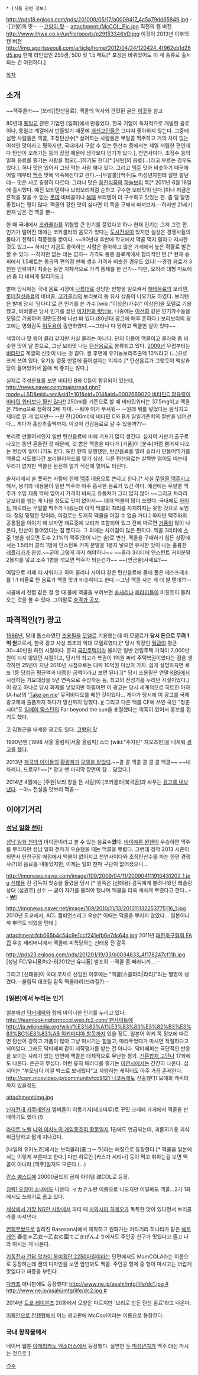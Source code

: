  * [식품 관련 정보]

http://pds18.egloos.com/pds/201008/05/17/a0008417_4c5a79dd85849.jpg
--[고향]의 맛--
--[[다시다|고양이 맛]]--
attachment:/McCOL_Pic.jpg
직전의 캔 버전
http://www.ilhwa.co.kr/upfile/goods/p29153346VD.jpg
이것이 2013년 이후의 캔 버전
http://img.sportsseouli.com/article/home/2012/04/24/120424_4f962eb1d26d5.jpg
현재 라인업인 250캔, 500 및 1.5 페트[* 포장은 바뀌었어도 이 세 종류로 출시되는 건 여전하다.]

[[목차]]
== 소개 ==
~~맥주콜라~~
[보리][탄산음료].
맥콜의 역사와 관련된 글은 [http://kcanari.egloos.com/3393157 이곳]을 참고

80년대 [[통일교]] 관련 기업인 [일화]에서 만들었다. 한국 기업이 독자적으로 개발한 음료이나, 통일교 계열에서 만들었기 때문에 [[개신교]]인들은 그다지 좋아하지 않는다. 그중에 심한 사람들은 맥콜, 초정탄산수[* 싫어하는 사람들은 무알콜 맥주하고 거의 차이 없는 어색한 맛이라고 평하지만, 국내에서 구할 수 있는 탄산수 중에서는 제일 저렴한 편인데다 탄산이 오래가는 등의 장점 때문에 생각보다 인기가 있다.], 천연사이다, 초정수 등의 일화 음료를 즐기는 사람을 혐오(...)하기도 한다[* [사탄]의 음료(...)라고 부르는 경우도 있다.]. 허나 맛은 있어서 그냥 먹는 사람 꽤나 있다. 그리고 [[맥주]] 맛과 비슷하기 때문에 어릴 때부터 [[맥주]] 맛에 익숙해진다고 깐다.--[무알콜][맥주]도 미성년자한테 잘만 팔던데-- 맛은 서로 굉장히 다르다. 그러나 맛은 [[웅진식품]]의 [[하늘보리]] 톡[* 2011년 6월 16일에 출시했다. 예전 보리텐이나 보리보리처럼 순하고 구수한 보리맛이 난다.]이나 지금은 흔적을 찾을 수 없는 [[롯데]] 비비콜이나 [[해태]] 보리텐이 더 구수하고 맛있는 편. 좀 덜 달면 좋겠다는 평이 많다. 맥콜의 강한 맛이 싫다면 이 쪽을 구해서 마셔보자.--하지만 21세기 현재 남은 건 맥콜 뿐--

한 때 국내에서 [[코카콜라]]를 위협할 큰 인기를 끌었다고 하나 현재 인기는 그저 그런 편. 인기가 떨어진 데에는 코카콜라의 음모가 있다는 [[도시전설]]이 있지만 실상은 경쟁사들의 물타기 전략이 적중했을 뿐이다. ~~90년대 후반에 학교에서 맥콜 먹지 말라고 지시한 것도 있고~~ 하지만 지금도 좋아하는 사람은 좋아하고 많은 가게에서 높은 확률로 발견할 수 있다. --하지만 없는 데는 없지-- 가격도 동종 음료계에서 합리적인 편.[* 현재 슈퍼에서 1.5페트는 동급의 편의점 판매 생수 가격과 비슷한 경우도 있다! --경쟁 음료가 3천원 안팎까지 치솟는 동안 자체적으로 가격 통제를 한 건가-- 다만, 오히려 대형 마트에선 좀 더 비싸게 팔리기도.]

발매 당시에는 국내 음료 시장에 [[나름]]대로 상당한 반향을 일으켜서 [[해태음료]]의 보리텐, [[롯데칠성음료]]의 비비콜, [[코카콜라]]의 보리보리 등 유사 상품이 나오기도 하였다. 보리텐은 발매 당시 '담다디'로 큰 인기를 쓴 가수 [wiki:"이상은(가수)" 이상은]을 모델로 기용했고, 비비콜은 당시 인기를 끌던 [[이치현과 벗님들]], 나중에는 [[이선희]] 같은 인기가수들을 모델로 기용하며 정면도전에 나선 바 있다.(80년대 광고에 매후 흔하다.) 보리보리의 광고에는 영화감독 [[이두용]]이 출연하였다.~~그러나 다 망하고 맥콜만 살아 있다~~

색깔이나 맛 등이 [[콜라]] 같지만 사실 콜라는 아니다. 단지 이름이 맥콜이고 콜라와 좀 비슷한 맛이 날 뿐으로, 그냥 보리맛 나는 [[탄산음료]]로 분류되고 있다. [[2009년]] 무렵부터는 [[비타민C]] 계열의 신맛이 나는 것 같다. 캔 후면에 유기농보리추출액 10%라고 '''{{{#937421 보리색}}}'''(...)으로 크게 쓰여 있다. 유기농 열풍 반열에 들어설지는 미지수.[* 탄산음료가 그렇듯이 액상과당이 들어있어서 몸에 썩 좋지는 않다.]

실제로 주성분표를 보면 비타민 B와 C등이 함유되어 있는데, [[http://news.naver.com/main/read.nhn?mode=LSD&mid=sec&sid1=101&oid=014&aid=0002689020 비타민C 함유량이 비타민 워터보다 훨씬 많다!!]] 250ml를 기준으로 할 때 비타민워터는 37.5mg이고 맥콜은 75mg으로 정확히 2배 차이. --뭐야 이거 무서워-- --원래 뭐를 넣었다는 음식치고 제대로 된 게 없지만--
--한 잔(200ml)에 비타민 C와 B가 일일기준치의 절반을 넘어선다… 게다가 홍삼추출액까지. 이것이 건강음료로 갈 수 있을까??--

보리로 만들어서인지 일반 탄산음료에 비해 기포가 많이 생긴다. 심지어 자판기 출구로 나오는 동안 흔들린 것 때문에, 갓 뽑은 맥콜을 따다가 [거품]이 [분수]처럼 뿜어져 나오는 현상이 일어나기도 한다. 또한 한때 유행했던, 탄산음료를 얼려 슬러시 만들어먹기를 맥콜로 시도했다간 보리블리자드를 맞기 십상. 다른 탄산음료는 살짝만 얼어도 따는데 무리가 없지만 맥콜은 완전히 얼기 직전에 열어도 터진다. 

술자리에서 술 못하는 사람에 한해 [[맥주]] 대용으로 쓴다고 한다.[* 사실 [[무알콜 맥주]]라고 해서, 용기와 내용물이 일반 맥주와 아주 흡사한 음료가 있긴 하다. 예전에는 무알콜 맥주가 수입 제품 밖에 없어서 가격이 비싸고 유통처가 그리 많지 않아 ~~그리고 차라리 날보리를 씹는 게 나을 정도로 맛이 없어서~~ 대개 맥콜이 많이 쓰였다. 국내에도 [[하이트]] 제로라는 무알콜 맥주가 나왔는데 아직 맥콜의 자리를 차지하지는 못한 것으로 보인다. 정말 밍밍한 맛이라, 이걸로는 도저히 맥콜을 이길 수 없을 거다.] 하지만 맥주와의 공통점을 이야기 해 보자면 재료중에 보리가 포함되어 있고 잔에 따르면 [[거품]]이 많이 나온다, 탄산이 들어있다는 점 뿐이다. 그 외에는 차이점이 많은 편이다. 맥콜 3리터에 [[소주]] 1병을 섞으면 도수 2.1%의 맥주(맛이 나는 술)로 변신. 맥콜을 구매하기 힘든 상황에서는 1.5리터 콜라 1병에 인스턴트 커피 분말을 1봉지 넣으면 유사한 맛이 나는 훌륭한 [[레플리카]]가 완성.~~굳이 그렇게 까지 해야하나~~ ~~콜라 3리터에 인스턴트 커피분말   2봉지를 넣고 소주 1병을 섞으면 맥주가 되는건가~~ ~~[연금술]사세요?~~

여담으로 카페 라 샤워라고 하여 콜라나 사이다 같은 탄산음료에 물에 풀은 에스프레소를 1:1 비율로 탄 음료가 맥콜 맛과 비슷하다고 한다.--그냥 맥콜 사는 게 더 쌀 텐데??--

시골에서 천렵 같은 걸 할 때 물에 맥콜을 부어보면 [[송사리]]나 [[피라미]]들이 미친듯이 몰려오는 것을 볼 수 있다. 그야말로 [[충격과 공포]].

== 파격적인(?) 광고 ==
[[1986년]], 당대 톱스타였던 [[조용필]]을 [[모델]]로 기용했는데 이 모델료가 '''당시 돈으로 무려 1억 원'''으로서, 한국 광고 사상 최초의 억대 모델료였다.[* 당시 직장인 [[월급]]이 평균 30~40만원 하던 시절이다. 흔히 [[국민주택]]이라 불리던 일반 연립주택 가격이 2,000만원이 되지 않았던 시절이고, 당시의 최고가 복권이 1억원 짜리 주택복권이었다는 점을 생각하면 25년이 지난 2010년 시점으로는 대략 10억원 이상의 가치. 쉽게 설명하자면 로또 1등 당첨금 평균액과 대등한 금액이라고 보면 된다.][* 당시 조용필은 연말 [[한국방송공사|KBS]]에서 시상하는 가요대상을 5년 연속으로 수상하는 등, 최고의 전성기를 누리던 시절이었다.] 이 광고 하나로 당시 화제를 낳았지만 하필이면 이 광고는 당시 세계적으로 히트한 아하(A-ha)의 '[[Take on me]]' 뮤직비디오를 베낀 것이었다... 게다가 당시에 이 광고를 국제광고제에 출품까지 하다가 망신까지 당했다. [http://blog.naver.com/endstart/110124421025 #] 그리고 다른 맥콜 CF에 쓰인 곡인 "청춘시대"도 [[잉베이 맘스틴]]의 Far beyond the sun을 표절했다는 의혹이 있어서 홍보를 접기도 했다.

고 김형곤을 내세운 광고도 있다. [http://www.youtube.com/watch?v=Fe4ubJi_4MU 고향의 맛]

1990년엔 [1998 서울 올림픽|서울 올림픽] 스타 [wiki:"주지민" 자오즈민]을 내세워 [http://www.youtube.com/watch?v=QEKnoGODoJw 광고를 했다].

2013년 [[제국의 아이들]]의 [[황광희]]가 [http://www.youtube.com/watch?v=qsZNtLnTbuI 모델을 맡았다].~~콜 콜 맥콜 콜 콜 콜 맥콜~~ ~~내 차례다, 드로우!!~~[* 광고 맨 마지막 장면이 참... 닮았다.]

2014년 4월에는 [주원|보리 창을 든 사람]이 [코카콜라|북극곰]과 싸우는 [http://www.youtube.com/watch?v=4_eMUqPIiNs 광고를 내보냈다]. --아~ 전설을 맛보리 맥콜--

== 이야기거리 ==
=== [[성남 일화 천마]] ===
[[성남 일화 천마]]의 아이콘이라고 볼 수 있는 음료수'''였'''다. [[바이에른 뮌헨]]이 우승하면 맥주를 뿌리지만 성남 일화 천마가 우승했을 때는 맥콜을 뿌렸다. 그런데 정작 2013 시즌이 되면서 탄천구장 매점에서 맥콜이 없어지고 천연사이다와 초정탄산수를 파는 한편 경쟁사(?)의 음료를 내놓았지만, 이제는 일화 천마 구단이 없어졌으니...

http://imgnews.naver.com/image/109/2009/04/11/200904111910431202_1.jpg
[[신태용]] 전 감독이 첫승을 올렸을 당시 [* 왼쪽은 [신태용] 감독에게 불려나왔던 레슬링 상대 [심권호] 선수 -- 굳이 자기를 불러야 했냐며 맥콜을 더욱 세차게 뿌렸다고 한다…-- [http://mlbpark.donga.com/mbs/articleV.phpmbsC=bullpen&mbsIdx=2402354 ₩]]

http://imgnews.naver.net/image/109/2010/11/13/201011132253775116_1.jpg
2010년 도쿄에서, ACL 챔피언스리그 우승[* 이때는 맥콜을 뿌리지 않았다... 일본이니까 뿌려도 되었을 텐데.]

attachment:fcb065b4c54c9e1ccf241efb6e7dc64a.jpg
2011년 [[대한축구협회 FA컵]] 우승 세리머니에서 맥콜에 피폭당하는 신태용 전 감독

http://pds23.egloos.com/pds/201201/19/33/b0034833_4f178247cf11b.jpg
[성남 FC/유니폼#s2-6|2012년 유니폼] 발표회 --맥콜 좀 빼라니까...--

그리고 [신태용]이 국대 코치로 선임된 이후에는 "맥콜[스콜라리|라리]"라는 별명이 생겼다.--올림픽 대표팀 감독 맥콜라리(브라질?)--

=== [일본]에서 누리는 인기 ===
일본에선 [[닥터페퍼]]와 함께 마이너한 인기를 누리고 있다. [[http://teamlookingformccol.web.fc2.com/ 팬사이트]]에 [[http://ja.wikipedia.org/wiki/%E3%83%A1%E3%83%83%E3%82%B3%E3%83%BC%E3%83%AB 위키피디아 항목]]까지 있을 정도. 일본어 위키 쪽 정보에 따르면 탄산이 강하고 거품이 많아 그냥 마시기는 힘들고, 따라두었다가 마시면 적절하다고 되어있다. 그래도 닥터페퍼 같이 괴작평가를 받는 건 아니다. 닥터페퍼는 극단적인 반응을 보이는 사례가 있는 반면에 맥콜은 대체적으로 무난한 평가. [[신혼합체 고단나]] 17화에도 나온다. 은근히 무섭다. 이런 류의 패러디를 즐기는 [[미연시]]에서는 간간히 나온다. 심지어는 "부모님이 이걸 박스로 보내줬다"고 자랑하는 캐릭터도 아주 가끔 존재한다. [[http://com.nicovideo.jp/community/co9121 니코동]]에도 진출했다! 모에화 캐릭터 까지 있을정도.

attachment:img.jpg

[[닌자전대 카쿠레인저]] 멤버들이 이동기지(네코마루)로 꾸민 크레페 가게에서 맥콜을 판매하기도 했다.(!)

[[라이트 노벨]] [[나와 이치노의 게임동호회 활동일지]] 1권에도 언급되는데, 괴롭히기용 괴식 취급당하고 짧게 지나갔다.

[내일의 유키노죠]에서는 보리콜라(麦コーラ)라는 애칭으로 등장한다.[* 맥콜을 일본에서는 이렇게 부른다고 한다.] 다만 히로인 [카스가 세리나] 등이 먹고 취하는걸 보면 맥콜이 아니라 [맥주]일지도 모른다.(…) 

[[란스 퀘스트]]에 20000골드의 금제 아이템 滅COL로 등장.

[[침략! 오징어 소녀]]에도 나온다. イカヂル란 이름으로 나오지만 어딜봐도 맥콜...2기 1화에서도 쓰레기로 줍고 있다.

[[세상에서 가장 NG인 사랑]]에서 파티 때 [[사와시마 히메오]]가 독특한 맛이 있다면서 보리콜라를 마셔댄다.

[[연희무쌍]]으로 알려진 Baseson사에서 제작하고 원화가는 카타기리 히나타가 맡은 [[에로게]]인 春恋＊乙女～乙女の園でごきげんよう에서도 주인공 친구가 맛있다고 들고 나와 마시는 게 나온다.

[[기동전사 건담 앗가이 북미횡단 2250마일]]이라는 단편에서도 MamCOLA라는 이름으로 등장하는데 캔의 디자인을 보면 암만봐도 맥콜. 주인공 형제 중 형이 마시고는 더럽게 맛없다고 짜증을 부린다.

[[다카포]] 애니판에도 등장했다! [[http://www.ne.jp/asahi/mtg/life/dc1.jpg #]] [[http://www.ne.jp/asahi/mtg/life/dc2.jpg #]]

2014년 [[도쿄 레이븐즈]] 20화에서 모양은 다르지만 '보리로 만든 탄산 음료'라고 나온다.

[[미확인으로 진행형]]에서 어느 광고판에 McCool이라는 이름으로 등장한다.

=== 국내 창작물에서 ===
네이버 웹툰 [[아메리카노 엑소더스]]에서 등장했다. 
실연한 [[김영희(아메리카노 엑소더스)|두]] [[김철수(아메리카노 엑소더스)|미성년자]]가 맥주 대신 마시는 것으로 [http://comic.naver.com/webtoon/detail.nhn?titleId=622644&no=33&weekday=sat|나온다]

[[각주]]
